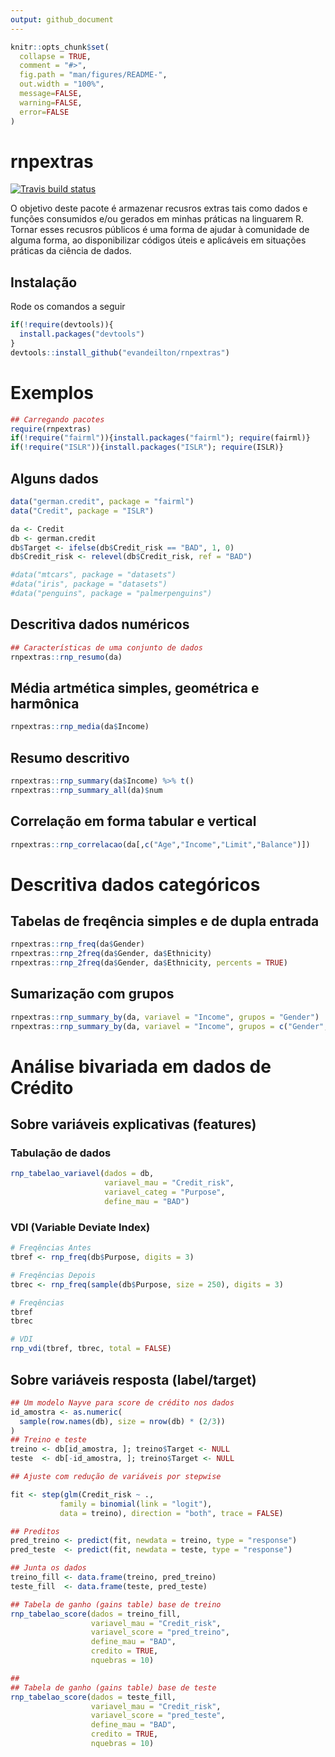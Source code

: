 ```yaml
---
output: github_document
---
```


<!-- README.md is generated from README.Rmd. Please edit that file -->

```r
knitr::opts_chunk$set(
  collapse = TRUE,
  comment = "#>",
  fig.path = "man/figures/README-",
  out.width = "100%",
  message=FALSE,
  warning=FALSE,
  error=FALSE
)
```

# rnpextras

<!-- badges: start -->
[![Travis build status](https://travis-ci.com/evandeilton/rnpextras.svg?branch=main)](https://travis-ci.com/evandeilton/rnpextras)
<!-- badges: end -->

O objetivo deste pacote é armazenar recusros extras tais como dados e funções consumidos e/ou gerados em minhas práticas
na linguarem R. Tornar esses recusros públicos é uma forma de ajudar à comunidade de alguma forma, ao disponibilizar 
códigos úteis e aplicáveis em situações práticas da ciência de dados.

## Instalação

Rode os comandos a seguir

``` r
if(!require(devtools)){
  install.packages("devtools")
}
devtools::install_github("evandeilton/rnpextras")
```

# Exemplos

```r
## Carregando pacotes
require(rnpextras)
if(!require("fairml")){install.packages("fairml"); require(fairml)}
if(!require("ISLR")){install.packages("ISLR"); require(ISLR)}
```


## Alguns dados
```r
data("german.credit", package = "fairml")
data("Credit", package = "ISLR")

da <- Credit
db <- german.credit
db$Target <- ifelse(db$Credit_risk == "BAD", 1, 0)
db$Credit_risk <- relevel(db$Credit_risk, ref = "BAD")

#data("mtcars", package = "datasets")
#data("iris", package = "datasets")
#data("penguins", package = "palmerpenguins")
```

## Descritiva dados numéricos

```r
## Características de uma conjunto de dados
rnpextras::rnp_resumo(da)
```

## Média artmética simples, geométrica e harmônica 

```r
rnpextras::rnp_media(da$Income)
```


## Resumo descritivo
```r
rnpextras::rnp_summary(da$Income) %>% t()
rnpextras::rnp_summary_all(da)$num
```

## Correlação em forma tabular e vertical
```r
rnpextras::rnp_correlacao(da[,c("Age","Income","Limit","Balance")])
```

# Descritiva dados categóricos

## Tabelas de freqência simples e de dupla entrada
```r
rnpextras::rnp_freq(da$Gender)
rnpextras::rnp_2freq(da$Gender, da$Ethnicity)
rnpextras::rnp_2freq(da$Gender, da$Ethnicity, percents = TRUE)
```


## Sumarização com grupos
```r
rnpextras::rnp_summary_by(da, variavel = "Income", grupos = "Gender")
rnpextras::rnp_summary_by(da, variavel = "Income", grupos = c("Gender","Student"))
```


# Análise bivariada em dados de Crédito

## Sobre variáveis explicativas (features)

### Tabulação de dados
```r
rnp_tabelao_variavel(dados = db, 
                     variavel_mau = "Credit_risk", 
                     variavel_categ = "Purpose",
                     define_mau = "BAD")
```


### VDI (Variable Deviate Index)
```r
# Freqências Antes
tbref <- rnp_freq(db$Purpose, digits = 3)

# Freqências Depois
tbrec <- rnp_freq(sample(db$Purpose, size = 250), digits = 3)

# Freqências
tbref
tbrec

# VDI
rnp_vdi(tbref, tbrec, total = FALSE)
```


## Sobre variáveis resposta (label/target)

```r
## Um modelo Nayve para score de crédito nos dados
id_amostra <- as.numeric(
  sample(row.names(db), size = nrow(db) * (2/3))
)
## Treino e teste
treino <- db[id_amostra, ]; treino$Target <- NULL
teste  <- db[-id_amostra, ]; treino$Target <- NULL

## Ajuste com redução de variáveis por stepwise

fit <- step(glm(Credit_risk ~ ., 
           family = binomial(link = "logit"),
           data = treino), direction = "both", trace = FALSE)

## Preditos
pred_treino <- predict(fit, newdata = treino, type = "response")
pred_teste  <- predict(fit, newdata = teste, type = "response")

## Junta os dados
treino_fill <- data.frame(treino, pred_treino)
teste_fill  <- data.frame(teste, pred_teste)
```

```r
## Tabela de ganho (gains table) base de treino
rnp_tabelao_score(dados = treino_fill,
                  variavel_mau = "Credit_risk", 
                  variavel_score = "pred_treino", 
                  define_mau = "BAD",
                  credito = TRUE,
                  nquebras = 10)

## 
## Tabela de ganho (gains table) base de teste
rnp_tabelao_score(dados = teste_fill,
                  variavel_mau = "Credit_risk", 
                  variavel_score = "pred_teste", 
                  define_mau = "BAD",
                  credito = TRUE,
                  nquebras = 10)
```






